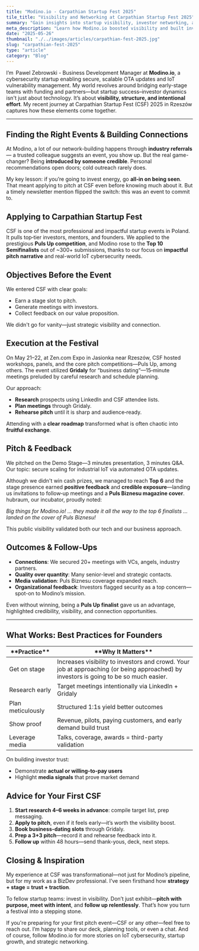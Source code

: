 ```yaml
---
title: "Modino.io - Carpathian Startup Fest 2025"
tile_title: "Visibility and Networking at Carpathian Startup Fest 2025"
summary: "Gain insights into startup visibility, investor networking, and event-driven growth strategies"
meta_description: "Learn how Modino.io boosted visibility and built investor ties at Carpathian Startup Fest 2025."
date: "2025-05-26"
thumbnail: "./../images/articles/carpathian-fest-2025.jpg"
slug: "carpathian-fest-2025"
type: "article"
category: "Blog"
---
```


I’m  Pawel Zebrowski - Business Development Manager at **Modino.io**, a cybersecurity startup enabling secure, scalable OTA updates and IoT vulnerability management. My world revolves around bridging early-stage teams with funding and partners—but startup success–investor dynamics isn't just about technology. It’s about **visibility, structure, and intentional effort**. My recent journey at Carpathian Startup Fest (CSF) 2025 in Rzeszów captures how these elements come together.

---

## Finding the Right Events & Building Connections
At Modino, a lot of our network-building happens through **industry referrals** — a trusted colleague suggests an event, you show up. But the real game-changer? Being **introduced by someone credible**. Personal recommendations open doors; cold outreach rarely does.

My key lesson: if you’re going to invest energy, go **all‑in on being seen**. That meant applying to pitch at CSF even before knowing much about it. But a timely newsletter mention flipped the switch: this was an event to commit to.

## Applying to Carpathian Startup Fest

CSF is one of the most professional and impactful startup events in Poland. It pulls top‑tier investors, mentors, and founders. We applied to the prestigious **Puls Up competition**, and Modino rose to the **Top 10 Semifinalists** out of ~300+ submissions, thanks to our focus on **impactful pitch narrative** and real-world IoT cybersecurity needs.

## Objectives Before the Event
We entered CSF with clear goals:
- Earn a stage slot to pitch.
- Generate meetings with investors.
- Collect feedback on our value proposition.

We didn't go for vanity—just strategic visibility and connection.

## Execution at the Festival
On May 21–22, at Zen.com Expo in Jasionka near Rzeszów, CSF hosted workshops, panels, and the core pitch competitions—Puls Up, among others. The event utilized **Gridaly** for “business dating”—15‑minute meetings preluded by careful research and schedule planning.

Our approach:
- **Research** prospects using LinkedIn and CSF attendee lists.
- **Plan meetings** through Gridaly.
- **Rehearse pitch** until it is sharp and audience‑ready.

Attending with a **clear roadmap** transformed what is often chaotic into **fruitful exchange**.

## Pitch & Feedback
We pitched on the Demo Stage—3 minutes presentation, 3 minutes Q&A. Our topic: secure scaling for industrial IoT via automated OTA updates.

Although we didn't win cash prizes, we managed to reach **Top 6** and the stage presence earned **positive feedback** and **credible exposure**—landing us invitations to follow‑up meetings and a **Puls Biznesu magazine cover**. hubraum, our incubator, proudly noted:

*Big things for Modino.io! … they made it all the way to the top 6 finalists … landed on the cover of Puls Biznesu!* 

This public visibility validated both our tech and our business approach.

## Outcomes & Follow‑Ups
- **Connections**: We secured 20+ meetings with VCs, angels, industry partners.
- **Quality over quantity**: Many senior-level and strategic contacts.
- **Media validation**: Puls Biznesu coverage expanded reach.
- **Organizational feedback**: Investors flagged security as a top concern—spot-on to Modino’s mission.

Even without winning, being a **Puls Up finalist** gave us an advantage, highlighted credibility, visibility, and connection opportunities.

---

## What Works: Best Practices for Founders

<table style={{border: "1px solid black",borderCollapse:"collapse"}}>
  <thead>
    <tr>
      <th style={{border: "1px solid black", paddingInline: "5px"}}>**Practice**</th>
      <th style={{border: "1px solid black", paddingInline: "5px"}}>**Why It Matters**</th>
    </tr>
  </thead>
  <tbody>
    <tr>
      <td style={{border: "1px solid black", paddingInline: "5px"}}>Get on stage</td>
      <td style={{border: "1px solid black", paddingInline: "5px"}}>Increases visibility to investors and crowd. Your job at approaching (or being approached) by investors is going to be so much easier.</td>
    </tr>
    <tr>
      <td style={{border: "1px solid black", paddingInline: "5px"}}>Research early</td>
      <td style={{border: "1px solid black", paddingInline: "5px"}}>Target meetings intentionally via LinkedIn + Gridaly</td>
    </tr>
    <tr>
      <td style={{border: "1px solid black", paddingInline: "5px"}}>Plan meticulously</td>
      <td style={{border: "1px solid black", paddingInline: "5px"}}>Structured 1:1s yield better outcomes</td>
    </tr>
    <tr>
      <td style={{border: "1px solid black", paddingInline: "5px"}}>Show proof</td>
      <td style={{border: "1px solid black", paddingInline: "5px"}}>Revenue, pilots, paying customers, and early demand build trust</td>
    </tr>
        <tr>
      <td style={{border: "1px solid black", paddingInline: "5px"}}>Leverage media</td>
      <td style={{border: "1px solid black", paddingInline: "5px"}}>Talks, coverage, awards = third-party validation</td>
    </tr>
  </tbody>
</table>

On building investor trust:
- Demonstrate **actual or willing-to-pay users**
- Highlight **media signals** that prove market demand

## Advice for Your First CSF
1. **Start research 4–6 weeks in advance**: compile target list, prep messaging.
2. **Apply to pitch**, even if it feels early—it’s worth the visibility boost.
3. **Book business-dating slots** through Gridaly.
4. **Prep a 3+3 pitch**—record it and rehearse feedback into it.
5. **Follow up** within 48 hours—send thank-yous, deck, next steps.

## Closing & Inspiration
My experience at CSF was transformational—not just for Modino’s pipeline, but for my work as a BizDev professional. I’ve seen firsthand how **strategy + stage = trust + traction**.

To fellow startup teams: invest in visibility. Don’t just exhibit—**pitch with purpose, meet with intent**, and **follow up relentlessly**. That’s how you turn a festival into a stepping stone.

If you're preparing for your first pitch event—CSF or any other—feel free to reach out. I’m happy to share our deck, planning tools, or even a chat. And of course, follow Modino.io for more stories on IoT cybersecurity, startup growth, and strategic networking.